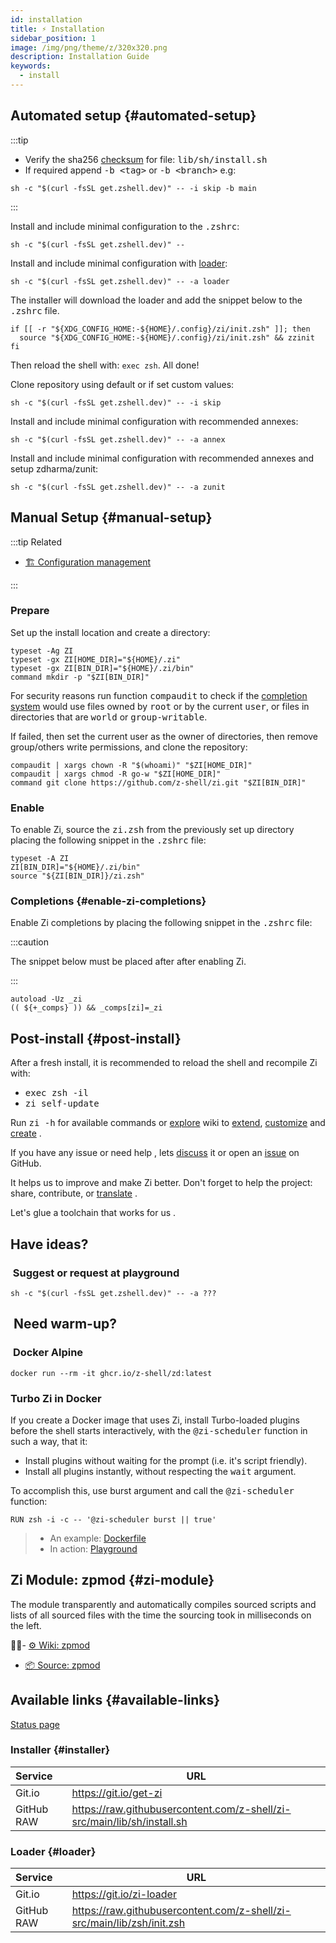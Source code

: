 ```yaml
---
id: installation
title: ⚡️ Installation
sidebar_position: 1
image: /img/png/theme/z/320x320.png
description: Installation Guide
keywords:
  - install
---
```



## <i class="fas fa-spinner fa-spin"></i> Automated setup {#automated-setup}

:::tip

- Verify the sha256 [checksum][checksum-txt] for file: <kbd>lib/sh/install.sh</kbd>
- If required append <kbd>-b \<tag></kbd> or <kbd>-b \<branch></kbd> e.g:

```shell
sh -c "$(curl -fsSL get.zshell.dev)" -- -i skip -b main
```

:::

<Tabs>
  <TabItem value="minimal" label="Minimal" default>

Install and include minimal configuration to the <kbd>.zshrc</kbd>:

```shell
sh -c "$(curl -fsSL get.zshell.dev)" --
```

</TabItem>
  <TabItem value="minimal-loader" label="Loader">

Install and include minimal configuration with [loader](#loader):

```shell
sh -c "$(curl -fsSL get.zshell.dev)" -- -a loader
```

The installer will download the loader and add the snippet below to the <kbd>.zshrc</kbd> file.

```shell showLineNumbers
if [[ -r "${XDG_CONFIG_HOME:-${HOME}/.config}/zi/init.zsh" ]]; then
  source "${XDG_CONFIG_HOME:-${HOME}/.config}/zi/init.zsh" && zzinit
fi
```

Then reload the shell with: `exec zsh`. All done!

</TabItem>
  <TabItem value="repository" label="Repository">

Clone repository using default or if set <Link to="/docs/guides/customization#customizing-paths">custom</Link> values:

```shell
sh -c "$(curl -fsSL get.zshell.dev)" -- -i skip
```

</TabItem>
  <TabItem value="minimal-annexes" label="Annex">

Install and include minimal configuration with recommended <Link to="/ecosystem/annexes/overview">annexes</Link>:

```shell
sh -c "$(curl -fsSL get.zshell.dev)" -- -a annex
```

</TabItem>
  <TabItem value="minimal-zunit" label="ZUnit">

Install and include minimal configuration with recommended <Link to="/ecosystem/annexes/overview">annexes</Link> and setup <Link href="https://github.com/zdharma/zunit">zdharma/zunit</Link>:

```shell
sh -c "$(curl -fsSL get.zshell.dev)" -- -a zunit
```

</TabItem>
  </Tabs>

## <i class="fas fa-spinner fa-spin"></i> Manual Setup {#manual-setup}

:::tip Related

- [🏗 Configuration management](/docs/guides/customization#customizing-paths)

:::

### <i class="fas fa-spinner fa-spin"></i> Prepare

Set up the install location and create a directory:

```shell showLineNumbers
typeset -Ag ZI
typeset -gx ZI[HOME_DIR]="${HOME}/.zi"
typeset -gx ZI[BIN_DIR]="${HOME}/.zi/bin"
command mkdir -p "$ZI[BIN_DIR]"
```

For security reasons run function <kbd>compaudit</kbd> to check if the [completion system][completion-system] would use files owned by <kbd>root</kbd> or by the current <kbd>user</kbd>, or files in directories that are <kbd>world</kbd> or <kbd>group-writable</kbd>.

If failed, then set the current user as the owner of directories, then remove group/others write permissions, and clone the repository:

```shell showLineNumbers
compaudit | xargs chown -R "$(whoami)" "$ZI[HOME_DIR]"
compaudit | xargs chmod -R go-w "$ZI[HOME_DIR]"
command git clone https://github.com/z-shell/zi.git "$ZI[BIN_DIR]"
```

### <i class="fas fa-spinner fa-spin"></i> Enable

To enable Zi, source the <kbd>zi.zsh</kbd> from the previously set up directory placing the following snippet in the <kbd>.zshrc</kbd> file:

```shell title="~/.zshrc" showLineNumbers
typeset -A ZI
ZI[BIN_DIR]="${HOME}/.zi/bin"
source "${ZI[BIN_DIR]}/zi.zsh"
```

### <i class="fas fa-spinner fa-spin"></i> Completions {#enable-zi-completions}

Enable Zi completions by placing the following snippet in the <kbd>.zshrc</kbd> file:

:::caution

The snippet below must be placed after after enabling Zi.

:::

```shell title="~/.zshrc" showLineNumbers
autoload -Uz _zi
(( ${+_comps} )) && _comps[zi]=_zi
```

## <i class="fas fa-spinner fa-spin"></i> Post-install {#post-install}

After a fresh install, it is recommended to reload the shell and recompile Zi with:

- <kbd>exec zsh -il</kbd>
- <kbd>zi self-update</kbd>

Run <kbd>zi -h</kbd> for available commands or [explore][collection-page] wiki to [extend][ecosystem-page], [customize][customization-page] and [create][zsh-plugin-standard] <Emoji symbol="👍" label="thumbs-up"/> <Emoji symbol="🎉" label="party-popper"/>.

If you have any issue or need help <Emoji symbol="🤦‍♂️" label="man-facepalming"/>, lets [discuss][discuss] it or open an [issue][issue] on GitHub.

It helps us to improve and make Zi better. Don't forget to help the project: share, contribute, or [translate][help-translate] <Emoji symbol="🌐" label="globe-with-meridians"/> <Emoji symbol="🥰" label="smiling-face-with-hearts"/> <Emoji symbol="🤓" label="nerd-face"/>.

Let's glue a toolchain that works for us <Emoji symbol="🚀" label="rocket"/>.

## <i class="fas fa-sync-alt fa-spin"></i> Have ideas?

### <i class="fa-solid fa-list-check"></i>&nbsp;Suggest or request at&nbsp;<Link href="https://github.com/z-shell/playground">playground</Link>

```shell
sh -c "$(curl -fsSL get.zshell.dev)" -- -a ???
```

## <i class="fas fa-sync-alt fa-spin"></i>&nbsp;Need warm-up?

### <i class="fa-brands fa-docker"></i>&nbsp;<Link href="https://github.com/z-shell/zd/pkgs/container/zd">Docker Alpine</Link>

```shell
docker run --rm -it ghcr.io/z-shell/zd:latest
```

### <i class="fa-brands fa-docker"></i> Turbo Zi in Docker

If you create a Docker image that uses Zi, install Turbo-loaded plugins before the shell starts interactively, with the <kbd>@zi-scheduler</kbd> function in such a way, that it:

- Install plugins without waiting for the prompt (i.e. it's script friendly).
- Install all plugins instantly, without respecting the <kbd>wait</kbd> argument.

To accomplish this, use burst argument and call the <kbd>@zi-scheduler</kbd> function:

```docker
RUN zsh -i -c -- '@zi-scheduler burst || true'
```

> - An example: [Dockerfile][dockerfile]
> - In action: [Playground][playground]

## <i class="fas fa-cog fa-pulse"></i> Zi Module: zpmod {#zi-module}

The module transparently and automatically compiles sourced scripts and lists of all sourced files with the time the sourcing took in milliseconds on the left.

- [⚙️ Wiki: zpmod][zpmod-page]

- [📦 Source: zpmod][z-shell/zpmod]

## <i class="fas fa-sync-alt fa-spin"></i> Available links {#available-links}

[Status page][status] <Emoji symbol="✅" label="check-mark-button"/>

### <i class="fa-solid fa-gear"></i> Installer {#installer}

| Service    | URL                                                                     |
| :--------- | ----------------------------------------------------------------------- |
| Git.io     | https://git.io/get-zi                                                   |
| GitHub RAW | https://raw.githubusercontent.com/z-shell/zi-src/main/lib/sh/install.sh |

### <i class="fa-brands fa-superpowers"></i> Loader {#loader}

| Service    | URL                                                                    |
| :--------- | ---------------------------------------------------------------------- |
| Git.io     | https://git.io/zi-loader                                               |
| GitHub RAW | https://raw.githubusercontent.com/z-shell/zi-src/main/lib/zsh/init.zsh |

<!-- end-of-file -->

<!-- links -->

[zpmod-page]: /ecosystem/plugins/zsh-modules#-z-shellzpmod
[customization-page]: /docs/guides/customization
[ecosystem-page]: /ecosystem
[collection-page]: /community/category/-collection
[zsh-plugin-standard]: /community/zsh_plugin_standard

<!-- external -->

[checksum-txt]: https://raw.githubusercontent.com/z-shell/zi-src/main/lib/checksum.txt
[completion-system]: https://zsh.sourceforge.io/Doc/Release/Completion-System.html#Use-of-compinit
[discuss]: https://github.com/orgs/z-shell/discussions/new
[dockerfile]: https://github.com/robobenklein/configs/blob/master/Dockerfile
[issue]: https://github.com/z-shell/zi/issues/new/choose
[playground]: https://github.com/z-shell/playground
[status]: https://status.zshell.dev
[help-translate]: https://digitalclouds.crowdin.com/z-shell
[z-shell/zpmod]: https://github.com/z-shell/zpmod
